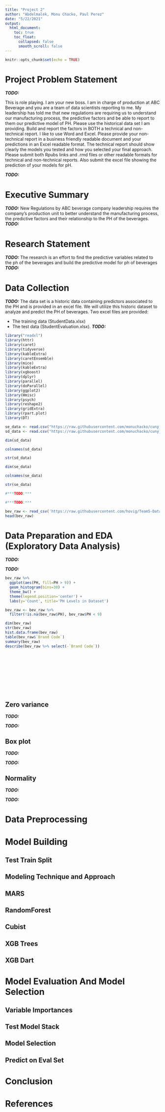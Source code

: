 ```yaml
---
title: "Project 2"
author: "Abdelmalek, Monu Chacko, Paul Perez"
date: "5/22/2021"
output:
  html_document:
    toc: true
    toc_float:
      collapsed: false
      smooth_scroll: false
---
```


```r
knitr::opts_chunk$set(echo = TRUE)
```

# Project Problem Statement

***TODO:***

This is role playing. I am your new boss. I am in charge of production at ABC Beverage and you are a team of data scientists reporting to me. My leadership has told me that new regulations are requiring us to understand our manufacturing process, the predictive factors and be able to report to them our predictive model of PH. Please use the historical data set I am providing. Build and report the factors in BOTH a technical and non-technical report. I like to use Word and Excel. Please provide your non-technical report in a business friendly readable document and your predictions in an Excel readable format. The technical report should show clearly the models you tested and how you selected your final approach. Please submit both Rpubs links and .rmd files or other readable formats for technical and non-technical reports. Also submit the excel file showing the prediction of your models for pH.

***TODO:***

# Executive Summary

***TODO:***
New Regulations by ABC beverage company leadership requires the company’s production unit to better understand the manufacturing process, the predictive factors and their relationship to the PH of the beverages.
***TODO:***

# Research Statement

***TODO:***
The research is an effort to find the predictive variables related to the ph of the beverages and build the predictive model for ph of beverages
***TODO:***

# Data Collection

***TODO:***
The data set is a historic data containing predictors associated to the PH and is provided in an excel file. We will utilize this historic dataset to analyze and predict the PH of beverages. Two excel files are provided:

- The training data (StudentData.xlsx)
- The test data (StudentEvaluation.xlsx).
***TODO:***

```r
library("readxl")
library(httr)
library(caret)
library(tidyverse)
library(kableExtra)
library(caretEnsemble)
library(mice)
library(kableExtra)
library(xgboost)
library(dplyr)
library(parallel)
library(doParallel)
library(ggplot2)
library(Hmisc)
library(psych)
library(reshape2)
library(gridExtra)
library(rpart.plot)
library(DT)
```


```r
se_data <- read.csv("https://raw.githubusercontent.com/monuchacko/cuny_msds/master/data_624/data/StudEval.csv")
sd_data <- read.csv("https://raw.githubusercontent.com/monuchacko/cuny_msds/master/data_624/data/StudData.csv")

```

```r
dim(sd_data)
```

```r
colnames(sd_data)
```

```r
str(sd_data)
```

```r
dim(se_data)
```

```r
colnames(se_data)
```

```r
str(se_data)
```




```r

#***TODO:***

#***TODO:***

bev_raw <- read_csv('https://raw.githubusercontent.com/hovig/Team5-Data624-Project2/master/StudentData.csv') 
head(bev_raw)
```

# Data Preparation and EDA (Exploratory Data Analysis)

***TODO:***

***TODO:***


```r
bev_raw %>%
  ggplot(aes(PH, fill=PH > 9)) + 
  geom_histogram(bins=30) +
  theme_bw() +
  theme(legend.position='center') +
  labs(y='Count', title='PH Levels in Dataset')
```



```r
bev_raw <- bev_raw %>% 
  filter(!is.na(bev_raw$PH), bev_raw$PH < 9) 
```

```r
dim(bev_raw)
str(bev_raw)
hist.data.frame(bev_raw)
table(bev_raw$`Brand Code`)
summary(bev_raw)
describe(bev_raw %>% select(-`Brand Code`))
```

```r

```


```r

```


```r

```


```r

```


```r

```


```r

```


```r

```


```r

```


```r

```


```r

```


## Zero variance

***TODO:***

***TODO:***

## Box plot

***TODO:***

***TODO:***

## Normality

***TODO:***

***TODO:***

# Data Preprocessing

# Model Building

## Test Train Split

## Modeling Technique and Approach

## MARS

## RandomForest

## Cubist

## XGB Trees

## XGB Dart

# Model Evaluation And Model Selection

## Variable Importances

## Test Model Stack

## Model Selection

## Predict on Eval Set

# Conclusion

# References




